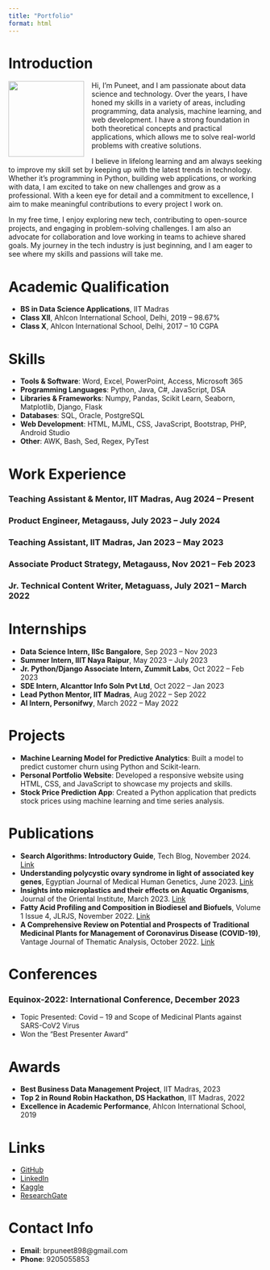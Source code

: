 ```yaml
---
title: "Portfolio"
format: html
---
```


# Introduction {.anchor #introduction}

<img src="images/Self-Photo.JPG" width="150" align="left" style="margin-right: 15px; margin-bottom: 10px; display: inline-block;" />
Hi, I'm Puneet, and I am passionate about data science and technology. Over the years, I have honed my skills in a variety of areas, including programming, data analysis, machine learning, and web development. I have a strong foundation in both theoretical concepts and practical applications, which allows me to solve real-world problems with creative solutions.


I believe in lifelong learning and am always seeking to improve my skill set by keeping up with the latest trends in technology. Whether it's programming in Python, building web applications, or working with data, I am excited to take on new challenges and grow as a professional. With a keen eye for detail and a commitment to excellence, I aim to make meaningful contributions to every project I work on.

In my free time, I enjoy exploring new tech, contributing to open-source projects, and engaging in problem-solving challenges. I am also an advocate for collaboration and love working in teams to achieve shared goals. My journey in the tech industry is just beginning, and I am eager to see where my skills and passions will take me.


# Academic Qualification {.anchor #academic-qualification}

- **BS in Data Science Applications**, IIT Madras
- **Class XII**, Ahlcon International School, Delhi, 2019 – 98.67%
- **Class X**, Ahlcon International School, Delhi, 2017 – 10 CGPA

# Skills {.anchor #skills}

- **Tools & Software**: Word, Excel, PowerPoint, Access, Microsoft 365
- **Programming Languages**: Python, Java, C#, JavaScript, DSA
- **Libraries & Frameworks**: Numpy, Pandas, Scikit Learn, Seaborn, Matplotlib, Django, Flask
- **Databases**: SQL, Oracle, PostgreSQL
- **Web Development**: HTML, MJML, CSS, JavaScript, Bootstrap, PHP, Android Studio
- **Other**: AWK, Bash, Sed, Regex, PyTest

# Work Experience {.anchor #work-experience}

### Teaching Assistant & Mentor, IIT Madras, Aug 2024 – Present

### Product Engineer, Metagauss, July 2023 – July 2024
<!-- - Worked on data cleaning and feature engineering for predictive modeling.
- Applied machine learning algorithms to build models for customer segmentation.
- Visualized key insights using tools like Seaborn and Matplotlib to present findings to the team. -->

### Teaching Assistant, IIT Madras, Jan 2023 – May 2023

### Associate Product Strategy, Metagauss, Nov 2021 – Feb 2023
<!-- - Developed web applications using Django and Flask frameworks.
- Implemented database systems using PostgreSQL for efficient data storage and retrieval.
- Collaborated with the design team to improve UI/UX for client projects. -->

### Jr. Technical Content Writer, Metaguass, July 2021 – March 2022

# Internships {.anchor #internships}

- **Data Science Intern, IISc Bangalore**, Sep 2023 – Nov 2023
- **Summer Intern, IIIT Naya Raipur**, May 2023 – July 2023
- **Jr. Python/Django Associate Intern, Zummit Labs**, Oct 2022 – Feb 2023
- **SDE Intern, Alcanttor Info Soln Pvt Ltd**, Oct 2022 – Jan 2023
- **Lead Python Mentor, IIT Madras**, Aug 2022 – Sep 2022
- **AI Intern, Personifwy**, March 2022 – May 2022

# Projects {.anchor #projects}

- **Machine Learning Model for Predictive Analytics**: Built a model to predict customer churn using Python and Scikit-learn.
- **Personal Portfolio Website**: Developed a responsive website using HTML, CSS, and JavaScript to showcase my projects and skills.
- **Stock Price Prediction App**: Created a Python application that predicts stock prices using machine learning and time series analysis.

# Publications {.anchor #publications}

- **Search Algorithms: Introductory Guide**, Tech Blog, November 2024. [Link](https://monomousumi.com/search-algorithms-introductory-guide/)
- **Understanding polycystic ovary syndrome in light of associated key genes**, Egyptian Journal of Medical Human Genetics, June 2023. [Link](https://jmhg.springeropen.com/articles/10.1186/s43042-023-00418-w)
- **Insights into microplastics and their effects on Aquatic Organisms**, Journal of the Oriental Institute, March 2023. [Link](https://www.researchgate.net/publication/373840524_INSIGHTS_INTO_MICROPLASTICS_AND_THEIR_EFFECTS_ON_AQUATIC_ORGANISMS)
- **Fatty Acid Profiling and Composition in Biodiesel and Biofuels**, Volume 1 Issue 4, JLRJS, November 2022. [Link](https://jlrjs.com/wp-content/uploads/2022/08/117.-Puneet-Dr.-Anjali-Priyadarshani.pdf)
- **A Comprehensive Review on Potential and Prospects of Traditional Medicinal Plants for Management of Coronavirus Disease (COVID-19)**, Vantage Journal of Thematic Analysis, October 2022. [Link](https://ouci.dntb.gov.ua/en/works/7pvne5rl/)


# Conferences {.anchor #conferences}

### Equinox-2022: International Conference, December 2023
- Topic Presented: Covid – 19 and Scope of Medicinal Plants against SARS-CoV2 Virus
- Won the "Best Presenter Award"

# Awards {.anchor #awards}

- **Best Business Data Management Project**, IIT Madras, 2023
- **Top 2 in Round Robin Hackathon, DS Hackathon**, IIT Madras, 2022
- **Excellence in Academic Performance**, Ahlcon International School, 2019

# Links {.anchor #links}

- [GitHub](https://github.com/brpuneet898)
- [LinkedIn](https://www.linkedin.com/in/puneet-06750798/)
- [Kaggle](https://www.kaggle.com/brpuneet898)
- [ResearchGate](https://www.researchgate.net/profile/Puneet-3)

# Contact Info {.anchor #contact-info}

- **Email**: brpuneet898@gmail.com
- **Phone**: 9205055853
